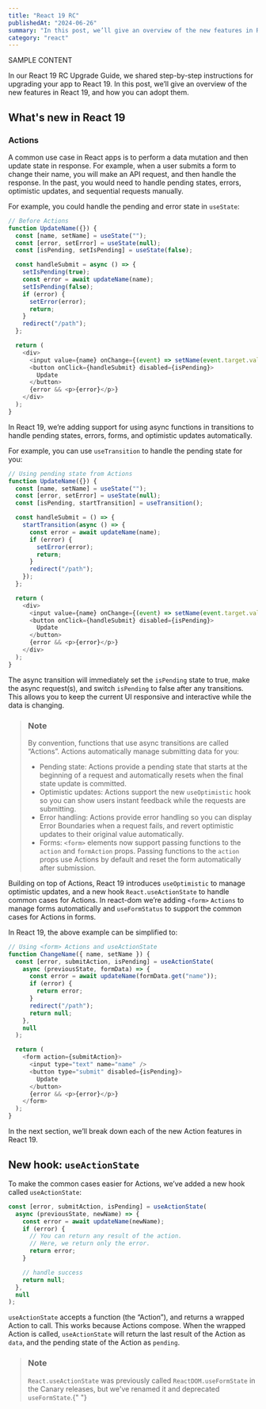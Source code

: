 ```yaml
---
title: "React 19 RC"
publishedAt: "2024-06-26"
summary: "In this post, we’ll give an overview of the new features in React 19, and how you can adopt them."
category: "react"
---
```


SAMPLE CONTENT  

In our React 19 RC Upgrade Guide, we shared step-by-step instructions for upgrading your app to React 19. In this post, we’ll give an overview of the new features in React 19, and how you can adopt them.

## What&#39;s new in React 19

### Actions

A common use case in React apps is to perform a data mutation and then update state in response. For example, when a user submits a form to change their name, you will make an API request, and then handle the response. In the past, you would need to handle pending states, errors, optimistic updates, and sequential requests manually.

For example, you could handle the pending and error state in `useState`:

```js
// Before Actions
function UpdateName({}) {
  const [name, setName] = useState("");
  const [error, setError] = useState(null);
  const [isPending, setIsPending] = useState(false);

  const handleSubmit = async () => {
    setIsPending(true);
    const error = await updateName(name);
    setIsPending(false);
    if (error) {
      setError(error);
      return;
    }
    redirect("/path");
  };

  return (
    <div>
      <input value={name} onChange={(event) => setName(event.target.value)} />
      <button onClick={handleSubmit} disabled={isPending}>
        Update
      </button>
      {error && <p>{error}</p>}
    </div>
  );
}
```

In React 19, we’re adding support for using async functions in transitions to handle pending states, errors, forms, and optimistic updates automatically.

For example, you can use `useTransition` to handle the pending state for you:

```js
// Using pending state from Actions
function UpdateName({}) {
  const [name, setName] = useState("");
  const [error, setError] = useState(null);
  const [isPending, startTransition] = useTransition();

  const handleSubmit = () => {
    startTransition(async () => {
      const error = await updateName(name);
      if (error) {
        setError(error);
        return;
      }
      redirect("/path");
    });
  };

  return (
    <div>
      <input value={name} onChange={(event) => setName(event.target.value)} />
      <button onClick={handleSubmit} disabled={isPending}>
        Update
      </button>
      {error && <p>{error}</p>}
    </div>
  );
}
```

The async transition will immediately set the `isPending` state to true, make the async request(s), and switch `isPending` to false after any transitions. This allows you to keep the current UI responsive and interactive while the data is changing.

> ### Note
>
> By convention, functions that use async transitions are called “Actions”. Actions
> automatically manage submitting data for you:
>
> - Pending state: Actions provide a pending state that starts at the beginning of a request and automatically resets when the final state update is committed.
> - Optimistic updates: Actions support the new `useOptimistic` hook so you can show users instant feedback while the requests are submitting.
> - Error handling: Actions provide error handling so you can display Error Boundaries when a request fails, and revert optimistic updates to their original value automatically.
> - Forms: `<form>` elements now support passing functions to the `action` and `formAction` props. Passing functions to the `action` props use Actions by default and reset the form automatically after submission.

Building on top of Actions, React 19 introduces `useOptimistic` to manage optimistic updates, and a new hook `React.useActionState` to handle common cases for Actions. In react-dom we’re adding `<form>` `Actions` to manage forms automatically and `useFormStatus` to support the common cases for Actions in forms.

In React 19, the above example can be simplified to:

```js
// Using <form> Actions and useActionState
function ChangeName({ name, setName }) {
  const [error, submitAction, isPending] = useActionState(
    async (previousState, formData) => {
      const error = await updateName(formData.get("name"));
      if (error) {
        return error;
      }
      redirect("/path");
      return null;
    },
    null
  );

  return (
    <form action={submitAction}>
      <input type="text" name="name" />
      <button type="submit" disabled={isPending}>
        Update
      </button>
      {error && <p>{error}</p>}
    </form>
  );
}
```

In the next section, we’ll break down each of the new Action features in React 19.

## New hook: `useActionState`

To make the common cases easier for Actions, we’ve added a new hook called `useActionState`:

```js
const [error, submitAction, isPending] = useActionState(
  async (previousState, newName) => {
    const error = await updateName(newName);
    if (error) {
      // You can return any result of the action.
      // Here, we return only the error.
      return error;
    }

    // handle success
    return null;
  },
  null
);
```

`useActionState` accepts a function (the “Action”), and returns a wrapped Action to call. This works because Actions compose. When the wrapped Action is called, `useActionState` will return the last result of the Action as `data`, and the pending state of the Action as `pending`.

> ### Note
>
> `React.useActionState` was previously called `ReactDOM.useFormState` in the Canary
> releases, but we&#39;ve renamed it and deprecated `useFormState`.{" "}
